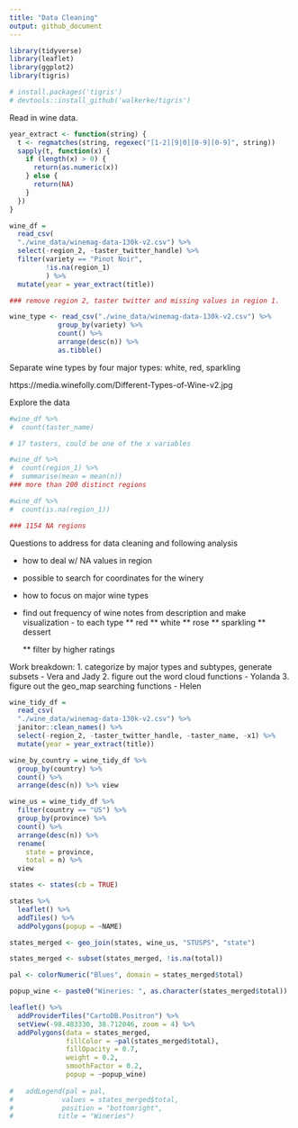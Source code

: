 ```yaml
---
title: "Data Cleaning"
output: github_document
---
```


```r
library(tidyverse)
library(leaflet)
library(ggplot2)
library(tigris)

# install.packages('tigris')
# devtools::install_github('walkerke/tigris')
```

Read in wine data.

```r
year_extract <- function(string) {
  t <- regmatches(string, regexec("[1-2][9|0][0-9][0-9]", string))
  sapply(t, function(x) {
    if (length(x) > 0) {
      return(as.numeric(x))
    } else {
      return(NA)    
    }
  })
}
```

```r
wine_df = 
  read_csv(
  "./wine_data/winemag-data-130k-v2.csv") %>% 
  select(-region_2, -taster_twitter_handle) %>% 
  filter(variety == "Pinot Noir",
         !is.na(region_1)
         ) %>%
  mutate(year = year_extract(title))

### remove region 2, taster twitter and missing values in region 1.

wine_type <- read_csv("./wine_data/winemag-data-130k-v2.csv") %>% 
            group_by(variety) %>% 
            count() %>% 
            arrange(desc(n)) %>% 
            as.tibble()

```

Separate wine types by four major types: white, red, sparkling

https://media.winefolly.com/Different-Types-of-Wine-v2.jpg


Explore the data

```r


#wine_df %>% 
#  count(taster_name) 

# 17 tasters, could be one of the x variables

#wine_df %>% 
#  count(region_1) %>% 
#  summarise(mean = mean(n))
### more than 200 distinct regions

#wine_df %>% 
#  count(is.na(region_1))

### 1154 NA regions
```


Questions to address for data cleaning and following analysis 

* how to deal w/ NA values in region

* possible to search for coordinates for the winery

* how to focus on major wine types

* find out frequency of wine notes from description and make visualization - to each type
  ** red
  ** white
  ** rose
  ** sparkling
  ** dessert
  
  ** filter by higher ratings
  

Work breakdown:
1. categorize by major types and subtypes, generate subsets - Vera and Jady
2. figure out the word cloud functions - Yolanda
3. figure out the geo_map searching functions - Helen

```r
wine_tidy_df = 
  read_csv(
  "./wine_data/winemag-data-130k-v2.csv") %>% 
  janitor::clean_names() %>% 
  select(-region_2, -taster_twitter_handle, -taster_name, -x1) %>% 
  mutate(year = year_extract(title)) 

wine_by_country = wine_tidy_df %>% 
  group_by(country) %>% 
  count() %>% 
  arrange(desc(n)) %>% view

wine_us = wine_tidy_df %>% 
  filter(country == "US") %>% 
  group_by(province) %>% 
  count() %>% 
  arrange(desc(n)) %>% 
  rename(
    state = province,
    total = n) %>% 
  view
```

```r
states <- states(cb = TRUE)

states %>% 
  leaflet() %>% 
  addTiles() %>% 
  addPolygons(popup = ~NAME)

states_merged <- geo_join(states, wine_us, "STUSPS", "state")

states_merged <- subset(states_merged, !is.na(total))

pal <- colorNumeric("Blues", domain = states_merged$total)

popup_wine <- paste0("Wineries: ", as.character(states_merged$total))

leaflet() %>%
  addProviderTiles("CartoDB.Positron") %>%
  setView(-98.483330, 38.712046, zoom = 4) %>% 
  addPolygons(data = states_merged, 
              fillColor = ~pal(states_merged$total), 
              fillOpacity = 0.7, 
              weight = 0.2, 
              smoothFactor = 0.2, 
              popup = ~popup_wine)
  
#   addLegend(pal = pal, 
#            values = states_merged$total, 
#            position = "bottomright", 
#           title = "Wineries")
```

